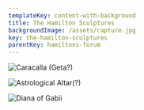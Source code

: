 ```yaml
---
templateKey: content-with-background
title: The Hamilton Sculptures
backgroundImage: /assets/capture.jpg
key: the-hamilton-sculptures
parentKey: hamiltons-forum
---
```

![](/assets/00100dportrait_00100_burst20190430151608337_cover.jpg "Caracalla (Geta?) ")

![](/assets/gabii-altar.jpg "Astrological Altar(?)")

![](/assets/00100dportrait_00100_burst20190430152254946_cover.jpg "Diana of Gabii")
